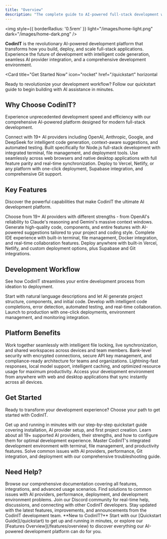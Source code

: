 ```yaml
---
title: "Overview"
description: "The complete guide to AI-powered full-stack development with CodinIT"
---
```


<img
  style={{ borderRadius: '0.5rem' }}
  light="/images/home-light.png"
  dark="/images/home-dark.png"
/>

**CodinIT** is the revolutionary AI-powered development platform that transforms how you build, deploy, and scale full-stack applications. Experience the future of development with intelligent code generation, seamless AI provider integration, and a comprehensive development environment.

<Card
  title="Get Started Now"
  icon="rocket"
  href="/quickstart"
  horizontal
>
  Ready to revolutionize your development workflow? Follow our quickstart guide to begin building with AI assistance in minutes.
</Card>

## Why Choose CodinIT?

Experience unprecedented development speed and efficiency with our comprehensive AI-powered platform designed for modern full-stack development.

<Columns cols={2}>
  <Card
    title="AI-Powered Development"
    icon="sparkles"
    href="/providers/provider-guide"
  >
    Connect with 19+ AI providers including OpenAI, Anthropic, Google, and DeepSeek for intelligent code generation, context-aware suggestions, and automated testing.
  </Card>
  <Card
    title="Full-Stack Focus"
    icon="layer-group"
    href="/features/development/workbench"
  >
    Built specifically for Node.js full-stack development with integrated terminal, file management, and deployment tools.
  </Card>
  <Card
    title="Universal Access"
    icon="globe"
    href="/features/development/workbench"
  >
    Use seamlessly across web browsers and native desktop applications with full feature parity and real-time synchronization.
  </Card>
  <Card
    title="Production Ready"
    icon="zap"
    href="/integrations/deployments"
  >
    Deploy to Vercel, Netlify, or any platform with one-click deployment, Supabase integration, and comprehensive Git support.
  </Card>
</Columns>

## Key Features

Discover the powerful capabilities that make CodinIT the ultimate AI development platform.

<Columns cols={2}>
  <Card
    title="Multi-Provider AI Integration"
    icon="plug"
    href="/providers/provider-guide"
  >
    Choose from 19+ AI providers with different strengths - from OpenAI's reliability to Claude's reasoning and Gemini's massive context windows.
  </Card>
  <Card
    title="Smart Code Generation"
    icon="code"
    href="/essentials/ai-chat-commands"
  >
    Generate high-quality code, components, and entire features with AI-powered suggestions tailored to your project and coding style.
  </Card>
  <Card
    title="Integrated Development Environment"
    icon="terminal"
    href="/features/development/workbench"
  >
    Complete IDE experience with built-in terminal, file management, Docker integration, and real-time collaboration features.
  </Card>
  <Card
    title="Deployment & Integration Hub"
    icon="cloud"
    href="/integrations/deployments"
  >
    Deploy anywhere with built-in Vercel, Netlify, and custom deployment options, plus Supabase and Git integrations.
  </Card>
</Columns>

## Development Workflow

See how CodinIT streamlines your entire development process from ideation to deployment.

<CardGroup cols={3}>
  <Card
    title="Ideate"
    icon="lightbulb"
    href="/quickstart"
  >
    Start with natural language descriptions and let AI generate project structure, components, and initial code.
  </Card>
  <Card
    title="Build"
    icon="hammer"
    href="/features/development/workbench"
  >
    Develop with intelligent code completions, error detection, automated testing, and real-time collaboration.
  </Card>
  <Card
    title="Deploy"
    icon="rocket"
    href="/integrations/deployments"
  >
    Launch to production with one-click deployments, environment management, and monitoring integration.
  </Card>
</CardGroup>

## Platform Benefits

<Columns cols={2}>
  <Card
    title="Real-Time Collaboration"
    icon="users"
    href="/features/development/workbench"
  >
    Work together seamlessly with intelligent file locking, live synchronization, and shared workspaces across devices and team members.
  </Card>
  <Card
    title="Enterprise Security"
    icon="shield"
    href="/essentials/customization"
  >
    Bank-level security with encrypted connections, secure API key management, and compliance-ready architecture for teams and organizations.
  </Card>
  <Card
    title="Performance Optimized"
    icon="gauge-high"
    href="/troubleshooting"
  >
    Lightning-fast responses, local model support, intelligent caching, and optimized resource usage for maximum productivity.
  </Card>
  <Card
    title="Globally Accessible"
    icon="earth"
    href="/features/development/workbench"
  >
    Access your development environment from anywhere with web and desktop applications that sync instantly across all devices.
  </Card>
</Columns>

## Get Started

Ready to transform your development experience? Choose your path to get started with CodinIT.

<CardGroup cols={2}>
  <Card
    title="Quick Start Guide"
    icon="play"
    href="/quickstart"
  >
    Get up and running in minutes with our step-by-step quickstart guide covering installation, AI provider setup, and first project creation.
  </Card>
  <Card
    title="AI Provider Setup"
    icon="key"
    href="/providers/provider-guide"
  >
    Learn about all 19+ supported AI providers, their strengths, and how to configure them for optimal development experience.
  </Card>
  <Card
    title="Development Environment"
    icon="desktop"
    href="/features/development/workbench"
  >
    Master CodinIT's integrated development environment with terminal, file management, and productivity features.
  </Card>
  <Card
    title="Troubleshooting Guide"
    icon="question-circle"
    href="/troubleshooting"
  >
    Solve common issues with AI providers, performance, Git integration, and deployment with our comprehensive troubleshooting guide.
  </Card>
</CardGroup>

## Need Help?

<CardGroup cols={2}>
  <Card
    title="Complete Documentation"
    icon="book"
    href="/features/overview"
  >
    Browse our comprehensive documentation covering all features, integrations, and advanced usage scenarios.
  </Card>
  <Card
    title="Troubleshooting"
    icon="wrench"
    href="/troubleshooting"
  >
    Find solutions to common issues with AI providers, performance, deployment, and development environment problems.
  </Card>
  <Card
    title="Community Support"
    icon="comments"
    href="#"
  >
    Join our Discord community for real-time help, discussions, and connecting with other CodinIT developers.
  </Card>
  <Card
    title="What's New"
    icon="newspaper"
    href="https://codinit.dev/blog"
  >
    Stay updated with the latest features, improvements, and announcements from the CodinIT development team.
  </Card>
</CardGroup>

<Info>
  **New to CodinIT?** Start with our [Quickstart Guide](/quickstart) to get up and running in minutes, or explore our [Features Overview](/features/overview) to discover everything our AI-powered development platform can do for you.
</Info>
